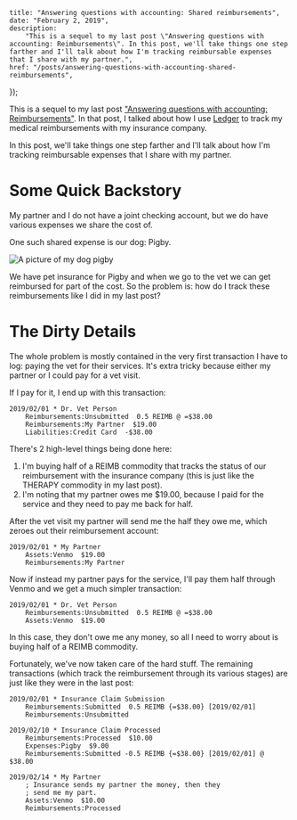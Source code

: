     title: "Answering questions with accounting: Shared reimbursements",
    date: "February 2, 2019",
    description:
        "This is a sequel to my last post \"Answering questions with accounting: Reimbursements\". In this post, we'll take things one step farther and I'll talk about how I'm tracking reimbursable expenses that I share with my partner.",
    href: "/posts/answering-questions-with-accounting-shared-reimbursements",
});


This is a sequel to my last post ["Answering questions with accounting: Reimbursements"](/posts/answering-questions-with-accounting-reimbursements). In that post, I talked about how I use [Ledger](https://www.ledger-cli.org/) to track my medical reimbursements with my insurance company.

In this post, we'll take things one step farther and I'll talk about how I'm tracking reimbursable expenses that I share with my partner.

# Some Quick Backstory

My partner and I do not have a joint checking account, but we do have various expenses we share the cost of.

One such shared expense is our dog: Pigby.

<img
    src="/images/pigby.jpg"
    alt="A picture of my dog pigby"
    className="small-image"
/>

We have pet insurance for Pigby and when we go to the vet we can get reimbursed for part of the cost. So the problem is: how do I track these reimbursements like I did in my last post?

# The Dirty Details

The whole problem is mostly contained in the very first transaction I have to log: paying the vet for their services. It's extra tricky because either my partner or I could pay for a vet visit.

If I pay for it, I end up with this transaction:

```
2019/02/01 * Dr. Vet Person
    Reimbursements:Unsubmitted  0.5 REIMB @ =$38.00
    Reimbursements:My Partner  $19.00
    Liabilities:Credit Card  -$38.00
```

There's 2 high-level things being done here:

1. I'm buying half of a REIMB commodity that tracks the status of our reimbursement with the insurance company (this is just like the THERAPY commodity in my last post).
2. I'm noting that my partner owes me $19.00, because I paid for the service and they need to pay me back for half.

After the vet visit my partner will send me the half they owe me, which zeroes out their reimbursement account:

```
2019/02/01 * My Partner
    Assets:Venmo  $19.00
    Reimbursements:My Partner
```

Now if instead my partner pays for the service, I'll pay them half through Venmo and we get a much simpler transaction:

```
2019/02/01 * Dr. Vet Person
    Reimbursements:Unsubmitted  0.5 REIMB @ =$38.00
    Assets:Venmo  $19.00
```

In this case, they don't owe me any money, so all I need to worry about is buying half of a REIMB commodity.

Fortunately, we've now taken care of the hard stuff. The remaining transactions (which track the reimbursement through its various stages) are just like they were in the last post:

```
2019/02/01 * Insurance Claim Submission
    Reimbursements:Submitted  0.5 REIMB {=$38.00} [2019/02/01]
    Reimbursements:Unsubmitted

2019/02/10 * Insurance Claim Processed
    Reimbursements:Processed  $10.00
    Expenses:Pigby  $9.00
    Reimbursements:Submitted -0.5 REIMB {=$38.00} [2019/02/01] @ $38.00

2019/02/14 * My Partner
    ; Insurance sends my partner the money, then they
    ; send me my part.
    Assets:Venmo  $10.00
    Reimbursements:Processed
```
